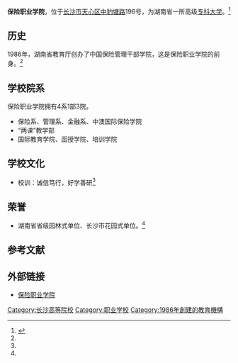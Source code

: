 {{coord|28.111354|N|113.001251|E|format=dms|region:CN_type:edu|display=title}}
{{高校
|名称            = 保险职业学院
|外文名          = 
|图像            = <!-- [[Image:|250px]]-->
|图像说明        = 校徽
|校训            = 诚信笃行，好学善研
|建校            = 1986年
|闭校            = 
|校庆日          = 
|类型            = [[公立大学|公立大学]] 
|书记            = 朱甘宁
|校长            = 
|院长            = 朱甘宁<!-- 大专为院长 -->
|教师            = 162人
|职工            = 114人
|学生            = 
|地址            ={{CHN}}[[湖南省|湖南省]][[长沙市|长沙市]][[天心区|天心区]][[中豹塘路|中豹塘路]]196号
|校园环境        = 市区 
|面积            = 157.99亩
|老校名          = 
|体育项目        = 
|代表色          = <!--示例：[[紫色|紫色]]和[[金色|金色]] {{Color box|#232176}}{{Color box|#E2AF2D}} -->
|昵称            = 
|吉祥物          = 
|隶属            = [[湖南省教育厅|湖南省教育厅]]
|邮编            = 410114
|网站            = [http://www.bxxy.com/ 保险职业学院 ]
|标志            = <!-- [[Image:|225px]]-->
|脚注            = 
}}
'''保险职业学院'''，位于[[长沙市|长沙市]][[天心区|天心区]][[中豹塘路|中豹塘路]]196号，为湖南省一所高级[[专科大学|专科大学]]。<ref name="ksa " >{{cite web |url=http://c.rednet.cn/sj/show/jyjs.asp?0-0-0-0-0-0-0-0-1024-tb.html |title=保险职业学院学校简介 |accessdate=2011年 |work= |publisher=红网 |language=zh-cn |archive-date=2019-03-13 |archive-url=https://web.archive.org/web/20190313120733/http://c.rednet.cn/sj/show/jyjs.asp?0-0-0-0-0-0-0-0-1024-tb.html |dead-url=yes }}</ref>

== 历史 ==
1986年，湖南省教育厅创办了中国保险管理干部学院，这是保险职业学院的前身。<ref name="ksa " />

== 学校院系 ==
保险职业学院拥有4系1部3院。
* 保险系、管理系、金融系、中澳国际保险学院
* “两课”教学部
* 国际教育学院、函授学院、培训学院

== 学校文化 ==
* 校训：诚信笃行，好学善研<ref name="ksa " />

== 荣誉 ==
*湖南省省级园林式单位、长沙市花园式单位。<ref name="ksa " />

==参考文献==
<div class="references-small">
<references></references>
</div>
==外部链接==
*[http://www.bxxy.com/ 保险职业学院 ]{{Wayback|url=http://www.bxxy.com/ |date=20120619172032 }}

{{湖南省高等院校|nocat}}

[[Category:长沙高等院校|Category:长沙高等院校]]
[[Category:职业学校|Category:职业学校]]
[[Category:1986年創建的教育機構|Category:1986年創建的教育機構]]